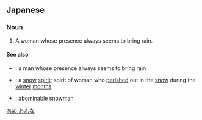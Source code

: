 ==Japanese==
{{ja-kanjitab|あめ|おんな|yomi=k}}
{{wikipedia|lang=ja}}
{{wikipedia|Ame Onna}}

===Noun===
{{ja-noun|あめ おんな}}

# A woman whose presence always seems to bring rain.

====See also====
* {{ja-r|雨男|あめ おとこ}}: a man whose presence always seems to bring rain
* {{ja-r|雪女|ゆき おんな}}: a [[snow]] [[spirit]]; spirit of woman who [[perish]]ed out in the [[snow]] during the [[winter]] [[month]]s.
* {{ja-r|雪男|ゆき おとこ}}: abominable snowman {{qualifier|modern calque from English, not related to the mythology of the ''雪女''}}

[[Category:ja:Mythological creatures|あめ おんな]]